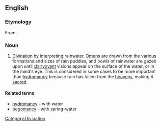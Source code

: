 ==English==

===Etymology===
From {{confix|hydato|scopy|lang=en}}.

===Noun===
{{en-noun|-}}

# {{rare}} [[divination|Divination]] by interpreting rainwater. [[Omen]]s are drawn from the various formations and sizes of rain puddles, and bowls of rainwater are gazed upon until [[clairvoyant]] visions appear on the surface of the water, or in the mind's eye. This is considered in some cases to be more important than [[hydromancy]] because rain has fallen from the [[heaven]]s, making it [[sacred]].

====Related terms====
* [[hydromancy]] - with water
* [[pegomancy]] - with spring-water

[[Category:Divination]]